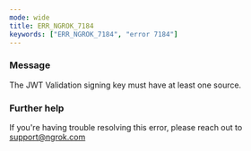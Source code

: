 ```yaml
---
mode: wide
title: ERR_NGROK_7184
keywords: ["ERR_NGROK_7184", "error 7184"]
---
```


### Message

The JWT Validation signing key must have at least one source.

### Further help

If you're having trouble resolving this error, please reach out to [support@ngrok.com](mailto:support@ngrok.com?subject=Help%20with%20ERR_NGROK_7184)
